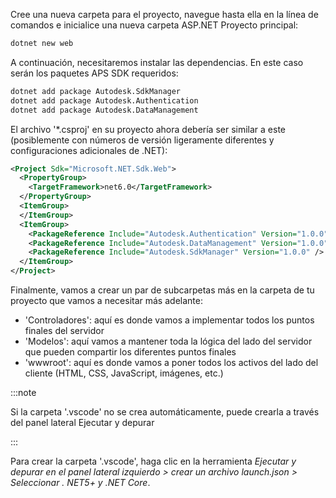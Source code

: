 Cree una nueva carpeta para el proyecto, navegue hasta ella en la línea de comandos e inicialice una nueva carpeta
ASP.NET Proyecto principal:

```bash
dotnet new web
```

A continuación, necesitaremos instalar las dependencias. En este caso serán los paquetes APS SDK requeridos:

```bash
dotnet add package Autodesk.SdkManager
dotnet add package Autodesk.Authentication
dotnet add package Autodesk.DataManagement
```

El archivo '*.csproj' en su proyecto ahora debería ser similar a este (posiblemente con
números de versión ligeramente diferentes y configuraciones adicionales de .NET):

```xml
<Project Sdk="Microsoft.NET.Sdk.Web">
  <PropertyGroup>
    <TargetFramework>net6.0</TargetFramework>
  </PropertyGroup>
  <ItemGroup>
  </ItemGroup>
  <ItemGroup>
    <PackageReference Include="Autodesk.Authentication" Version="1.0.0" />
    <PackageReference Include="Autodesk.DataManagement" Version="1.0.0" />
    <PackageReference Include="Autodesk.SdkManager" Version="1.0.0" />
  </ItemGroup>
</Project>
```

Finalmente, vamos a crear un par de subcarpetas más en la carpeta de tu proyecto que vamos a necesitar más adelante:

- 'Controladores': aquí es donde vamos a implementar todos los puntos finales del servidor
- 'Modelos': aquí vamos a mantener toda la lógica del lado del servidor que pueden compartir los diferentes puntos finales
- 'wwwroot': aquí es donde vamos a poner todos los activos del lado del cliente (HTML, CSS, JavaScript, imágenes, etc.)




:::note

Si la carpeta '.vscode' no se crea automáticamente, puede crearla a través del panel lateral Ejecutar y depurar


:::



Para crear la carpeta '.vscode', haga clic en la herramienta *Ejecutar y depurar en el panel lateral izquierdo > crear un archivo launch.json > Seleccionar . NET5+ y .NET Core*.